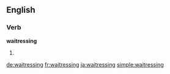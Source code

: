 ==English==

===Verb===
'''waitressing'''
# {{present participle of|waitress}}

[[de:waitressing]]
[[fr:waitressing]]
[[ja:waitressing]]
[[simple:waitressing]]
